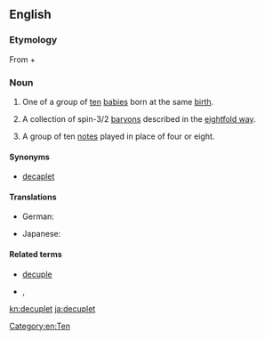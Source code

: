 ==English==

===Etymology===
From {{term|decuple||[[multiply]] by [[ten]]}} + {{term|-et||''forming [[diminutive]]s''}}

===Noun===
{{en-noun}}

# One of a group of [[ten]] [[baby|babies]] born at the same [[birth]].
# {{lb|en|physics}} A collection of spin-3/2 [[baryon]]s described in the [[eightfold way]].
# {{lb|en|music}} A group of ten [[note]]s played in place of four or eight.

====Synonyms====
* [[decaplet]]

====Translations====
{{trans-top|one of ten babies born at the same birth}}
* German: {{t|de|Zehnling|m}}
{{trans-mid}}
* Japanese: {{t+|ja|十つ子|tr=totsugo|sc=Jpan}}
{{trans-bottom}}

====Related terms====
* [[decuple]]
* {{lb|en|set of 10 items}} {{l|en|decimate}}, {{l|en|decimal}}

[[Category:en:Ten]]

[[kn:decuplet]]
[[ja:decuplet]]
